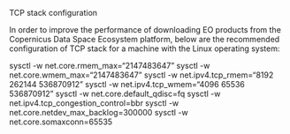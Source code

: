 TCP stack configuration

In order to improve the performance of downloading EO products from the Copernicus Data Space Ecosystem platform, below are the recommended configuration of TCP stack for a machine with the Linux operating system:

sysctl -w net.core.rmem_max="2147483647"
sysctl -w net.core.wmem_max="2147483647"
sysctl -w net.ipv4.tcp_rmem="8192 262144 536870912"
sysctl -w net.ipv4.tcp_wmem="4096 65536 536870912"
sysctl -w net.core.default_qdisc=fq
sysctl -w net.ipv4.tcp_congestion_control=bbr
sysctl -w net.core.netdev_max_backlog=300000
sysctl -w net.core.somaxconn=65535
